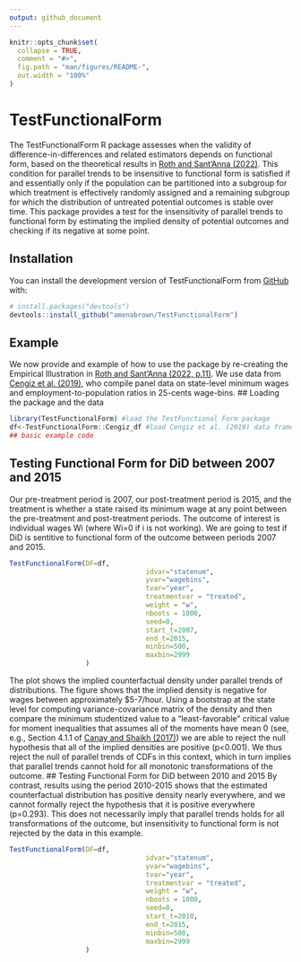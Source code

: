 ```yaml
---
output: github_document
---
```


<!-- README.md is generated from README.Rmd. Please edit that file -->

```r
knitr::opts_chunk$set(
  collapse = TRUE,
  comment = "#>",
  fig.path = "man/figures/README-",
  out.width = "100%"
)
```

# TestFunctionalForm

<!-- badges: start -->
<!-- badges: end -->

The TestFunctionalForm R package assesses when the validity of difference-in-differences and related estimators depends on functional form, based on the theoretical results in [Roth and Sant’Anna (2022)](https://jonathandroth.github.io/assets/files/2010.04814.pdf). This condition for parallel trends
to be insensitive to functional form is satisfied if and essentially only if the population
can be partitioned into a subgroup for which treatment is effectively randomly assigned
and a remaining subgroup for which the distribution of untreated potential outcomes
is stable over time. This package provides a test for the insensitivity of parallel
trends to functional form by estimating the implied density of potential outcomes and checking if its negative at some point.     

## Installation

You can install the development version of TestFunctionalForm from [GitHub](https://github.com/) with:

``` r
# install.packages("devtools")
devtools::install_github("amenabrown/TestFunctionalForm")
```

## Example

We now provide and example of how to use the package by re-creating the Empirical Illustration in [Roth and Sant’Anna (2022, p.11)](https://jonathandroth.github.io/assets/files/2010.04814.pdf). We
use data from [Cengiz et al. (2019)](https://doi.org/10.1093/qje/qjz014), who compile panel data on state-level minimum wages and employment-to-population ratios in 25-cents wage-bins.
## Loading the package and the data
```r
library(TestFunctionalForm) #load the TestFunctional Form package
df<-TestFunctionalForm::Cengiz_df #load Cengiz et al. (2019) data frame
## basic example code
```
## Testing Functional Form for DiD between 2007 and 2015  
Our pre-treatment period is 2007, our post-treatment period is 2015, and the treatment is whether a state raised its minimum wage at any point between the pre-treatment and post-treatment periods. The outcome of interest is individual wages Wi (where Wi=0 if i is not working). We are going to test if DiD is sentitive to functional form of the outcome between periods 2007 and 2015.
```r
TestFunctionalForm(DF=df,
                                  idvar="statenum", 
                                  yvar="wagebins",  
                                  tvar="year", 
                                  treatmentvar = "treated", 
                                  weight = "w", 
                                  nboots = 1000, 
                                  seed=0, 
                                  start_t=2007, 
                                  end_t=2015, 
                                  minbin=500, 
                                  maxbin=2999
                   )
```
The plot shows the implied counterfactual density under parallel trends of distributions. The figure shows that the implied density is negative for wages between approximately $5-7/hour. Using a bootstrap at the state level for computing variance-covariance matrix of the density and then compare the minimum studentized value to a “least-favorable” critical value for moment inequalities that assumes all of the moments have mean 0 (see, e.g., Section 4.1.1 of [Canay and Shaikh (2017)](https://www.econstor.eu/bitstream/10419/130095/1/846741482.pdf)) we are able to reject the null hypothesis that all of the implied densities are positive (p<0.001). We thus reject the null of parallel trends of CDFs in this context, which in turn implies that parallel trends cannot hold for all monotonic transformations of the outcome.
## Testing Functional Form for DiD between 2010 and 2015
By contrast, results using the period 2010-2015 shows that the estimated counterfactual distribution has
positive density nearly everywhere, and we cannot formally reject the hypothesis that it is
positive everywhere (p=0.293). This does not necessarily imply that parallel trends holds
for all transformations of the outcome, but insensitivity to functional form is not rejected by
the data in this example.
```r
TestFunctionalForm(DF=df,
                                  idvar="statenum", 
                                  yvar="wagebins",  
                                  tvar="year", 
                                  treatmentvar = "treated", 
                                  weight = "w", 
                                  nboots = 1000, 
                                  seed=0, 
                                  start_t=2010, 
                                  end_t=2015, 
                                  minbin=500, 
                                  maxbin=2999
                   )
```

